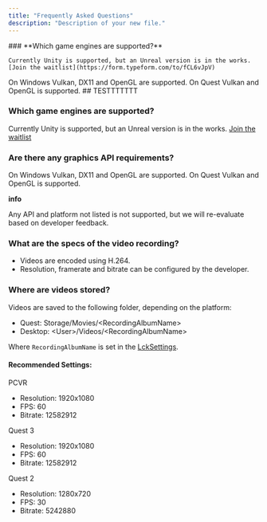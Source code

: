 ```yaml
---
title: "Frequently Asked Questions"
description: "Description of your new file."
---
```


<AccordionGroup>
  <Accordion title="Which game engines are supported?">
    ### **Which game engines are supported?**

    Currently Unity is supported, but an Unreal version is in the works. [Join the waitlist](https://form.typeform.com/to/fCL6vJpV)
  </Accordion>
  <Accordion title="Are there any graphics API requirements?">
    On Windows Vulkan, DX11 and OpenGL are supported. On Quest Vulkan and OpenGL is supported.
  </Accordion>
</AccordionGroup>

<Card title="New Card" icon="sparkles">
  ## TESTTTTTTT
</Card>

### **Which game engines are supported?**

Currently Unity is supported, but an Unreal version is in the works. [Join the waitlist](https://form.typeform.com/to/fCL6vJpV)

### **Are there any graphics API requirements?**

On Windows Vulkan, DX11 and OpenGL are supported. On Quest Vulkan and OpenGL is supported.

**info**

Any API and platform not listed is not supported, but we will re-evaluate based on developer feedback.

### **What are the specs of the video recording?**

- Videos are encoded using H.264.
- Resolution, framerate and bitrate can be configured by the developer.

### **Where are videos stored?**

Videos are saved to the following folder, depending on the platform:

- Quest: Storage/Movies/\<RecordingAlbumName\>
- Desktop: \<User\>/Videos/\<RecordingAlbumName\>

Where `RecordingAlbumName` is set in the [LckSettings](https://lck-docs.liv-latveria.com/references/project_settings).

#### **Recommended Settings:**

PCVR

- Resolution: 1920x1080
- FPS: 60
- Bitrate: 12582912

Quest 3

- Resolution: 1920x1080
- FPS: 60
- Bitrate: 12582912

Quest 2

- Resolution: 1280x720
- FPS: 30
- Bitrate: 5242880